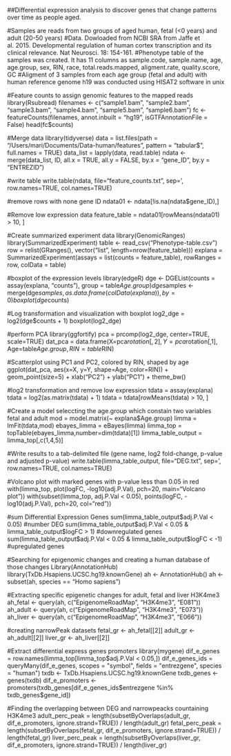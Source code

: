 ##Differential expression analysis to discover genes that change patterns over time as people aged.

#Samples are reads from two groups of aged human, fetal (<0 years) and adult (20-50 years)
#Data. Dowloaded from NCBI SRA from Jaffe et al. 2015. Developmental regulation of human cortex transcription and its clinical relevance. Nat Neurosci. 18: 154-161.
#Phenotype table of the samples was created. It has 11 columns as sample.code, sample.name, age, age.group, sex, RIN, race, total.reads.mapped, aligment.rate, quality.score, GC
#Aligment of 3 samples from each age group (fetal and adult) with human reference genome h19 was conducted using HISAT2 software in unix

#Feature counts to assign genomic features to the mapped reads
library(Rsubread)
filenames <- c("sample1.bam", "sample2.bam", "sample3.bam", "sample4.bam", "sample5.bam", "sample6.bam")
fc <- featureCounts(filenames, annot.inbuilt = "hg19", isGTFAnnotationFile = False) 
head(fc$counts)

#Merge data
library(tidyverse)
data = list.files(path = "/Users/mari/Documents/Data-human/features", pattern = "tabular$", full.names = TRUE)
data_list = lapply(data, read.table)
ndata <- merge(data_list, ID, all.x = TRUE, all.y = FALSE, by.x = "gene_ID", by.y = "ENTREZID")

#write table
write.table(ndata, file="feature_counts.txt", sep='\t', row.names=TRUE, col.names=TRUE)

#remove rows with none gene ID
ndata01 <- ndata[!is.na(ndata$gene_ID),]

#Remove low expression data
feature_table = ndata01[rowMeans(ndata01) > 10, ]

#Create summarized experiment data
library(GenomicRanges)
library(SummarizedExperiment)
table <- read_csv("Phenotype-table.csv")
row = relist(GRanges(), vector("list", length=nrow(feature_table)))
explana = SummarizedExperiment(assays = list(counts = feature_table), rowRanges = row, colData = table)

#boxplot of the expression levels
library(edgeR)
dge <- DGEList(counts = assay(explana, "counts"), group = table$Age.group)
dge$samples <- merge(dge$samples, as.data.frame(colData(explana)), by = 0)
boxplot(dge$counts)

#Log transformation and visualization with boxplot
log2_dge = log2(dge$counts + 1)
boxplot(log2_dge)

#perform PCA
library(ggfortify)
pca = prcomp(log2_dge, center=TRUE, scale=TRUE)
dat_pca = data.frame(X=pca$rotation[,2], Y=pca$rotation[,1], Age=table$Age.group, RIN=table$RIN)

#Scatterplot using PC1 and PC2, colored by RIN, shaped by age
ggplot(dat_pca, aes(x=X, y=Y, shape=Age, color=RIN)) + geom_point(size=5) + xlab("PC2") + ylab("PC1") + theme_bw()

#log2 transformation and remove low expression
tdata = assay(explana)
tdata = log2(as.matrix(tdata) + 1)
tdata = tdata[rowMeans(tdata) > 10, ]

#Create a model seleccting the age.group which constain two variables fetal and adult
mod = model.matrix(~ explana$Age.group)
limma = lmFit(tdata,mod)
ebayes_limma = eBayes(limma)
limma_top = topTable(ebayes_limma,number=dim(tdata)[1])
limma_table_output = limma_top[,c(1,4,5)]

#Write results to a tab-delimited file (gene name, log2 fold-change, p-value and adjusted p-value)
write.table(limma_table_output, file="DEG.txt", sep='\t', row.names=TRUE, col.names=TRUE)

#Volcano plot with marked genes with p-value less than 0.05 in red
with(limma_top, plot(logFC, -log10(adj.P.Val), pch=20, main="Volcano plot"))
with(subset(limma_top, adj.P.Val < 0.05), points(logFC, -log10(adj.P.Val), pch=20, col="red"))

#sum Differential Expression Genes
sum(limma_table_output$adj.P.Val < 0.05) #number DEG
sum(limma_table_output$adj.P.Val < 0.05 & limma_table_output$logFC > 1) #downregulated genes
sum(limma_table_output$adj.P.Val < 0.05 & limma_table_output$logFC < -1) #upregulated genes

#Searching for epigenomic changes and creating a human database of those changes
Library(AnnotationHub)
library(TxDb.Hsapiens.UCSC.hg19.knownGene)
ah <- AnnotationHub()
ah <- subset(ah, species == "Homo sapiens")

#Extracting specific epigenetic changes for adult, fetal and liver H3K4me3
ah_fetal <- query(ah, c("EpigenomeRoadMap", "H3K4me3", "E081"))
ah_adult <- query(ah, c("EpigenomeRoadMap", "H3K4me3", "E073"))
ah_liver <- query(ah, c("EpigenomeRoadMap", "H3K4me3", "E066"))

#creating narrowPeak datasets
fetal_gr <- ah_fetal[[2]]
adult_gr <- ah_adult[[2]]
liver_gr <- ah_liver[[2]]

#Extract differential express genes promoters
library(mygene)
dif_e_genes = row.names(limma_top[limma_top$adj.P.Val < 0.05,])
dif_e_genes_ids = queryMany(dif_e_genes, scopes = "symbol", fields = "entrezgene", species = "human")
txdb <- TxDb.Hsapiens.UCSC.hg19.knownGene
txdb_genes <- genes(txdb)
dif_e_promoters <- promoters(txdb_genes[dif_e_genes_ids$entrezgene %in% txdb_genes$gene_id])

#Finding the overlapping between DEG and narrowpeacks countaining H3K4me3
adult_perc_peak = length(subsetByOverlaps(adult_gr, dif_e_promoters, ignore.strand=TRUE)) / length(adult_gr)
fetal_perc_peak = length(subsetByOverlaps(fetal_gr, dif_e_promoters, ignore.strand=TRUE)) / length(fetal_gr)
liver_perc_peak = length(subsetByOverlaps(liver_gr, dif_e_promoters, ignore.strand=TRUE)) / length(liver_gr)
